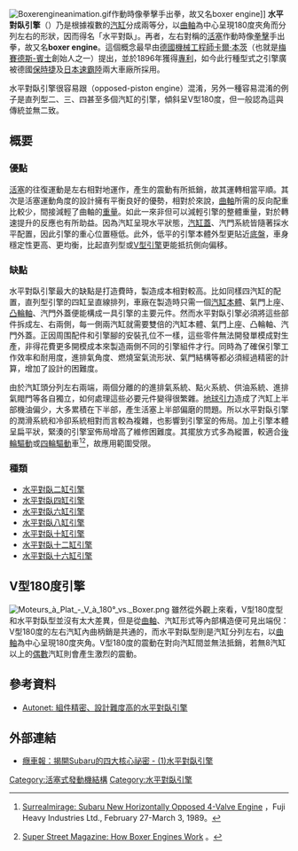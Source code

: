 {{noteTA
|T=zh-cn:水平对置发动机; zh-tw:水平對臥引擎; zh-hk:水平對向引擎
|1=zh-cn:斯巴鲁; zh-tw:速霸陸; zh-hk:富士
|2=zh-hans:发动机; zh-hant:引擎;
|3=zh-cn:水平对置发动机; zh-tw:水平對臥引擎; zh-hk:水平對向引擎
|4=zh-cn:水平对置; zh-tw:水平對臥; zh-hk:水平對向
}}
[[File:Boxerengineanimation.gif|thumb]]作動時像拳擊手出拳，故又名boxer engine]]
'''水平對臥引擎'''（{{lang-en|flat engine}}）乃是根據複數的[[汽缸|汽缸]]分成兩等分，以[[曲軸|曲軸]]為中心呈現180度夾角而分列左右的形狀，因而得名「水平對臥」。再者，左右對稱的[[活塞|活塞]]作動時像[[拳擊|拳擊]]手出拳，故又名'''boxer engine'''。這個概念最早由[[德國|德國]][[機械工程師|機械工程師]][[卡爾·本茨|卡爾·本茨]]（也就是[[梅賽德斯-賓士|梅賽德斯-賓士]]創始人之一）提出，並於1896年獲得[[專利|專利]]，如今此行種型式之引擎廣被德國[[保時捷|保時捷]]及[[日本|日本]][[速霸陸|速霸陸]]兩大車廠所採用。

水平對臥引擎很容易跟{{link-en|相對活塞式引擎|Opposed-piston engine}}（opposed-piston engine）混淆，另外一種容易混淆的例子是直列型二、三、四甚至多個汽缸的引擎，傾斜呈V型180度，但一般認為這與傳統{{link-en|直列型引擎|Straight engine}}並無二致。

== 概要 ==
=== 優點 ===
[[活塞|活塞]]的往復運動是左右相對地運作，產生的震動有所抵銷，故其運轉相當平順。其次是活塞運動角度的設計擁有平衡良好的優勢，相對於{{link-en|直列型引擎|Straight engine}}來說，[[曲軸|曲軸]]所需的反向配重比較少，間接減輕了曲軸的[[重量|重量]]。如此一來非但可以減輕引擎的整體重量，對於轉速提升的反應也有所助益。因為汽缸呈現水平狀態，[[汽缸蓋|汽缸蓋]]、汽門系統皆隨著採水平配置，因此引擎的重心位置極低。此外，低平的引擎本體外型更貼近[[底盤|底盤]]，車身穩定性更高、更均衡，比起直列型或[[V型引擎|V型引擎]]更能抵抗側向偏移。

=== 缺點 ===
水平對臥引擎最大的缺點是打造費時，製造成本相對較高。比如同樣四汽缸的配置，直列型引擎的四缸呈直線排列，車廠在製造時只需一個[[汽缸本體|汽缸本體]]、氣門上座、[[凸輪軸|凸輪軸]]、汽門外蓋便能構成一具引擎的主要元件。然而水平對臥引擎必須將這些部件拆成左、右兩側，每一側兩汽缸就需要雙倍的汽缸本體、氣門上座、凸輪軸、汽門外蓋。正因周围配件和引擎腳的安裝孔位不一樣，這些零件無法開發單模成對生產，非得花費更多開模成本來製造兩側不同的引擎組件才行。同時為了確保引擎工作效率和耐用度，進排氣角度、燃燒室氣流形狀、氣門結構等都必須經過精密的計算，增加了設計的困難度。

由於汽缸頭分列左右兩端，兩個分離的{{link-en|燃燒室|Combustion chamber}}的進排氣系統、點火系統、供油系統、進排氣閥門等各自獨立，如何處理這些必要元件變得很繁雜。[[地球引力|地球引力]]造成了汽缸上半部機油偏少，大多累積在下半部，產生活塞上半部偏磨的問題。所以水平對臥引擎的潤滑系統和冷卻系統相對而言較為複雜，也影響到引擎室的佈局。加上引擎本體呈扁平狀，緊湊的引擎室佈局增高了維修困難度。其擺放方式多為縱置，較適合[[後輪驅動|後輪驅動]]或[[四輪驅動|四輪驅動]]車<ref>[http://www.surrealmirage.com/subaru/files/SAE_boxer.pdf Surrealmirage: Subaru New Horizontally Opposed 4-Valve Engine] {{Wayback|url=http://www.surrealmirage.com/subaru/files/SAE_boxer.pdf |date=20170113080119 }}，Fuji Heavy Industries Ltd., February 27-March 3, 1989。</ref><ref>{{en}}[http://www.superstreetonline.com/how-to/engine/sstp-1301-how-boxer-engines-work/ Super Street Magazine: How Boxer Engines Work] {{Wayback|url=http://www.superstreetonline.com/how-to/engine/sstp-1301-how-boxer-engines-work/ |date=20160314114609 }}。</ref>，故應用範圍受限。

=== 種類 ===
* [[水平對臥二缸引擎|水平對臥二缸引擎]]
* [[水平對臥四缸引擎|水平對臥四缸引擎]]
* [[水平對臥六缸引擎|水平對臥六缸引擎]]
* [[水平對臥八缸引擎|水平對臥八缸引擎]]
* [[水平對臥十缸引擎|水平對臥十缸引擎]]
* [[水平對臥十二缸引擎|水平對臥十二缸引擎]]
* [[水平對臥十六缸引擎|水平對臥十六缸引擎]]

== V型180度引擎 ==
[[File:Moteurs_à_Plat_-_V_à_180°_vs._Boxer.png|thumb]]
雖然從外觀上來看，V型180度型和水平對臥型並沒有太大差異，但是從[[曲軸|曲軸]]、汽缸形式等內部構造便可見出端倪：V型180度的左右汽缸內曲柄銷是共通的，而水平對臥型則是汽缸分列左右，以[[曲軸|曲軸]]為中心呈現180度夾角。V型180度的震動在對向汽缸間並無法抵銷，若無8汽缸以上的[[偶數|偶數]]汽缸則會產生激烈的震動。

== 參考資料 ==
* [http://subaru.autonet.com.tw/cgi-bin/file_view.cgi?a6080303S4011 Autonet: 組件精密、設計難度高的水平對臥引擎]{{dead link|date=2018年3月 |bot=InternetArchiveBot |fix-attempted=yes }}
{{reflist}}

== 外部連結 ==
* [https://web.archive.org/web/20130527162821/http://cool3c.incar.tw/article/61169 癮車報：揭開Subaru的四大核心祕密 - (1)水平對臥引擎]

[[Category:活塞式發動機結構|Category:活塞式發動機結構]]
[[Category:水平對臥引擎|Category:水平對臥引擎]]